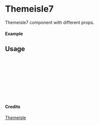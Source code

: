 
<Meta of={Themeisle7} title="Themeisle/Themeisle7" />

# Themeisle7

Themeisle7 component with different props.

#### Example

<Canvas of={Themeisle7.Primary} />

## Usage

```ts
import { Themeisle7 } from "yadl-ui";

const Example = () => {
  return (
      <Themeisle7 />
  );
};

export default Example;
```

#### Credits
[Themeisle](https://themeisle.com/illustrations)
